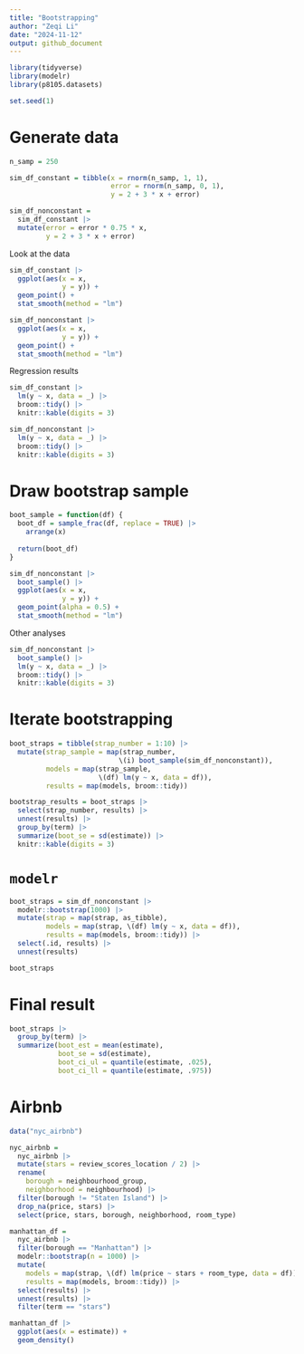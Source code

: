 ```yaml
---
title: "Bootstrapping"
author: "Zeqi Li"
date: "2024-11-12"
output: github_document
---
```


```r
library(tidyverse)
library(modelr)
library(p8105.datasets)

set.seed(1)
```

# Generate data
```r
n_samp = 250

sim_df_constant = tibble(x = rnorm(n_samp, 1, 1),
                         error = rnorm(n_samp, 0, 1),
                         y = 2 + 3 * x + error)

sim_df_nonconstant = 
  sim_df_constant |> 
  mutate(error = error * 0.75 * x,
         y = 2 + 3 * x + error)

```

Look at the data
```r
sim_df_constant |> 
  ggplot(aes(x = x,
             y = y)) +
  geom_point() +
  stat_smooth(method = "lm")
```
```r
sim_df_nonconstant |> 
  ggplot(aes(x = x,
             y = y)) +
  geom_point() +
  stat_smooth(method = "lm")
```

Regression results
```r
sim_df_constant |> 
  lm(y ~ x, data = _) |> 
  broom::tidy() |> 
  knitr::kable(digits = 3)

sim_df_nonconstant |> 
  lm(y ~ x, data = _) |> 
  broom::tidy() |> 
  knitr::kable(digits = 3)
```

# Draw bootstrap sample
```r
boot_sample = function(df) {
  boot_df = sample_frac(df, replace = TRUE) |> 
    arrange(x)
  
  return(boot_df)
}
```

```r
sim_df_nonconstant |> 
  boot_sample() |> 
  ggplot(aes(x = x,
             y = y)) +
  geom_point(alpha = 0.5) +
  stat_smooth(method = "lm")
```

Other analyses
```r
sim_df_nonconstant |> 
  boot_sample() |> 
  lm(y ~ x, data = _) |> 
  broom::tidy() |> 
  knitr::kable(digits = 3)
```

# Iterate bootstrapping
```r
boot_straps = tibble(strap_number = 1:10) |> 
  mutate(strap_sample = map(strap_number, 
                           \(i) boot_sample(sim_df_nonconstant)),
         models = map(strap_sample,
                      \(df) lm(y ~ x, data = df)),
         results = map(models, broom::tidy))

bootstrap_results = boot_straps |> 
  select(strap_number, results) |> 
  unnest(results) |> 
  group_by(term) |> 
  summarize(boot_se = sd(estimate)) |> 
  knitr::kable(digits = 3)
```

# `modelr`
```r
boot_straps = sim_df_nonconstant |> 
  modelr::bootstrap(1000) |> 
  mutate(strap = map(strap, as_tibble),
         models = map(strap, \(df) lm(y ~ x, data = df)),
         results = map(models, broom::tidy)) |> 
  select(.id, results) |> 
  unnest(results)

boot_straps
```

# Final result
```r
boot_straps |> 
  group_by(term) |> 
  summarize(boot_est = mean(estimate),
            boot_se = sd(estimate),
            boot_ci_ul = quantile(estimate, .025),
            boot_ci_ll = quantile(estimate, .975))
```

# Airbnb
```r
data("nyc_airbnb")

nyc_airbnb = 
  nyc_airbnb |> 
  mutate(stars = review_scores_location / 2) |> 
  rename(
    borough = neighbourhood_group,
    neighborhood = neighbourhood) |> 
  filter(borough != "Staten Island") |> 
  drop_na(price, stars) |> 
  select(price, stars, borough, neighborhood, room_type)
```


```r
manhattan_df = 
  nyc_airbnb |> 
  filter(borough == "Manhattan") |> 
  modelr::bootstrap(n = 1000) |> 
  mutate(
    models = map(strap, \(df) lm(price ~ stars + room_type, data = df)),
    results = map(models, broom::tidy)) |> 
  select(results) |> 
  unnest(results) |> 
  filter(term == "stars")

manhattan_df |> 
  ggplot(aes(x = estimate)) + 
  geom_density()
```

